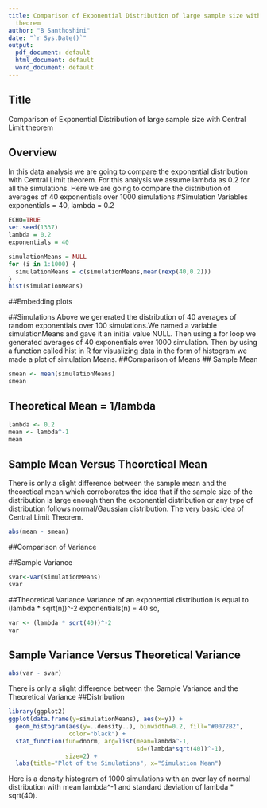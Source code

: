 ---
title: Comparison of Exponential Distribution of large sample size with Central Limit
  theorem
author: "B Santhoshini"
date: "`r Sys.Date()`"
output:
  pdf_document: default
  html_document: default
  word_document: default
---


## Title 
Comparison of Exponential Distribution of large sample size with Central Limit theorem

## Overview 
In this data analysis we are going to compare the exponential distribution with Central Limit theorem. For this analysis we assume lambda as 0.2 for all the simulations. Here we are going to compare the distribution of averages of 40 exponentials over 1000 simulations
#Simulation Variables
exponentials = 40,
lambda = 0.2

```{r}
ECHO=TRUE
set.seed(1337)
lambda = 0.2
exponentials = 40
```

```{r}
simulationMeans = NULL
for (i in 1:1000) {
  simulationMeans = c(simulationMeans,mean(rexp(40,0.2)))
}
hist(simulationMeans)
```
##Embedding plots

##Simulations
Above we generated the distribution of 40 averages of random exponentials over 100 simulations.We named a variable simulationMeans and gave it an initial value NULL. Then using a for loop we generated averages of 40 exponentials over 1000 simulation. Then by using a function called hist in R for visualizing data in the form of histogram we made a plot of simulation Means.
##Comparison of Means
## Sample Mean
```{r}
smean <- mean(simulationMeans)
smean
```
## Theoretical Mean = 1/lambda
```{r}
lambda <- 0.2
mean <- lambda^-1
mean
```
## Sample Mean Versus Theoretical Mean
There is only a slight difference between the sample mean and the theoretical mean which corroborates the idea that if the sample size of the distribution is large enough then the exponential distribution or any type of distribution follows normal/Gaussian distribution. The very basic idea of Central Limit Theorem.
```{r}
abs(mean - smean)
```
##Comparison of Variance

##Sample Variance
```{r}
svar<-var(simulationMeans)
svar
```
##Theoretical Variance
Variance of an exponential distribution is equal to (lambda * sqrt(n))^-2 
exponentials(n) = 40 so,
```{r}
var <- (lambda * sqrt(40))^-2
var
```
## Sample Variance Versus Theoretical Variance
```{r}
abs(var - svar)
```
There is only a slight difference between the Sample Variance and the Theoretical Variance
##Distribution
```{r}
library(ggplot2)
ggplot(data.frame(y=simulationMeans), aes(x=y)) + 
  geom_histogram(aes(y=..density..), binwidth=0.2, fill="#0072B2", 
                 color="black") +
  stat_function(fun=dnorm, arg=list(mean=lambda^-1, 
                                    sd=(lambda*sqrt(40))^-1), 
                size=2) +
  labs(title="Plot of the Simulations", x="Simulation Mean")
```
Here is a density histogram of 1000 simulations with an over lay of normal distribution with mean lambda^-1 and standard deviation of lambda * sqrt(40).